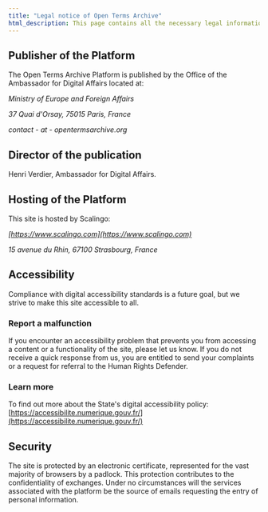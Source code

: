 ```yaml
---
title: "Legal notice of Open Terms Archive"
html_description: This page contains all the necessary legal information.
---
```


## Publisher of the Platform

The Open Terms Archive Platform is published by the Office of the Ambassador for Digital Affairs located at:

_Ministry of Europe and Foreign Affairs_

_37 Quai d'Orsay, 75015 Paris, France_

_contact - at - opentermsarchive.org_

## Director of the publication

Henri Verdier, Ambassador for Digital Affairs.

## Hosting of the Platform

This site is hosted by Scalingo:

_[https://www.scalingo.com](https://www.scalingo.com)_

_15 avenue du Rhin, 67100 Strasbourg, France_

## Accessibility

Compliance with digital accessibility standards is a future goal, but we strive to make this site accessible to all.

### Report a malfunction

If you encounter an accessibility problem that prevents you from accessing a content or a functionality of the site, please let us know.
If you do not receive a quick response from us, you are entitled to send your complaints or a request for referral to the Human Rights Defender.

### Learn more

To find out more about the State's digital accessibility policy: [https://accessibilite.numerique.gouv.fr/](https://accessibilite.numerique.gouv.fr/)

## Security

The site is protected by an electronic certificate, represented for the vast majority of browsers by a padlock. This protection contributes to the confidentiality of exchanges.
Under no circumstances will the services associated with the platform be the source of emails requesting the entry of personal information.
